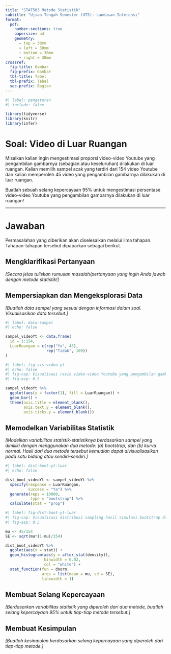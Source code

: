```yaml
---
title: "STAT503 Metode Statistik"
subtitle: "Ujian Tengah Semester (UTS): Landasan Inferensi"
format:
  pdf:
    number-sections: true
    papersize: a4
    geometry: 
      - top = 30mm
      - left = 30mm
      - bottom = 30mm
      - right = 30mm
crossref: 
  fig-title: Gambar
  fig-prefix: Gambar
  tbl-title: Tabel
  tbl-prefix: Tabel
  sec-prefix: Bagian
---
```


```r
#| label: pengaturan
#| include: false

library(tidyverse)
library(knitr)
library(infer)

```

# Soal: Video di Luar Ruangan

Misalkan kalian ingin mengestimasi proporsi video-video Youtube yang pengambilan gambarnya (sebagian atau keseluruhan) dilakukan di luar ruangan. Kalian memilih sampel acak yang terdiri dari 154 video Youtube dan kalian memperoleh 45 video yang pengambilan gambarnya dilakukan di luar ruangan.

Buatlah sebuah selang kepercayaan 95% untuk mengestimasi persentase video-video Youtube yang pengambilan gambarnya dilakukan di luar ruangan!

------------------------------------------------------------------------

# Jawaban

Permasalahan yang diberikan akan diselesaikan melalui lima tahapan. Tahapan-tahapan tersebut dipaparkan sebagai berikut.

## Mengklarifikasi Pertanyaan

*\[Secara jelas tuliskan rumusan masalah/pertanyaan yang ingin Anda jawab dengan metode statistik!\]*

## Mempersiapkan dan Mengeksplorasi Data

*\[Buatlah data sampel yang sesuai dengan informasi dalam soal. Visualisasikan data tersebut.\]*

```r
#| label: data-sampel
#| echo: false

sampel_videoYt <- data.frame(
  id = 1:154,
  LuarRuangan = c(rep("Ya", 45),
                  rep("Tidak", 109))
)
```

```r
#| label: fig-vis-video-yt
#| echo: false
#| fig-cap: Visualisasi rasio video-video Youtube yang pengambilan gambarnya di luar ruangan atau tidak.
#| fig-asp: 0.5

sampel_videoYt %>%
  ggplot(aes(y = factor(1), fill = LuarRuangan)) +
  geom_bar() +
  theme(axis.title = element_blank(),
        axis.text.y = element_blank(),
        axis.ticks.y = element_blank())

```

## Memodelkan Variabilitas Statistik

*\[Modelkan variabilitas statistik-statistiknya berdasarkan sampel yang dimiliki dengan menggunakan dua metode: (a) bootstrap, dan (b) kurva normal. Hasil dari dua metode tersebut kemudian dapat divisualisasikan pada satu bidang atau sendiri-sendiri.\]*

```r
#| label: dist-boot-yt-luar
#| echo: false

dist_boot_videoYt <- sampel_videoYt %>%
  specify(response = LuarRuangan,
          success = "Ya") %>%
  generate(reps = 10000,
           type = "bootstrap") %>%
  calculate(stat = "prop")

```

```r
#| label: fig-dist-boot-yt-luar
#| fig-cap: Visualisasi distribusi sampling hasil simulasi bootstrap dan model matematis kurva normal
#| fig-asp: 0.5

mu <- 45/154
SE <- sqrt(mu*(1-mu)/154)

dist_boot_videoYt %>%
  ggplot(aes(x = stat)) +
  geom_histogram(aes(y = after_stat(density)),
                 binwidth = 0.02,
                 col = "white") +
  stat_function(fun = dnorm,
                args = list(mean = mu, sd = SE),
                linewidth = 1)

```

## Membuat Selang Kepercayaan

*\[Berdasarkan variabilitas statistik yang diperoleh dari dua metode, buatlah selang kepercayaan 95% untuk tiap-tiap metode tersebut.\]*

## Membuat Kesimpulan

*\[Buatlah kesimpulan berdasarkan selang kepercayaan yang diperoleh dari tiap-tiap metode.\]*
